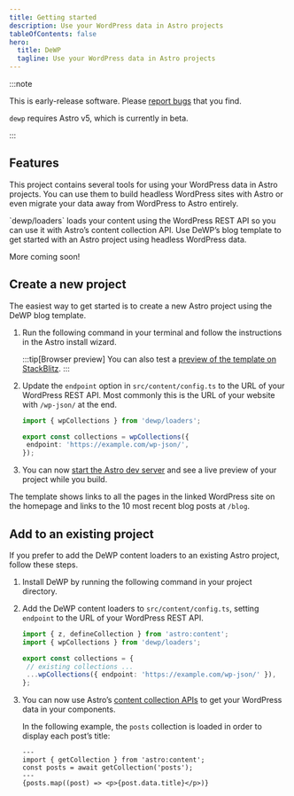 ```yaml
---
title: Getting started
description: Use your WordPress data in Astro projects
tableOfContents: false
hero:
  title: DeWP
  tagline: Use your WordPress data in Astro projects
---
```



:::note

This is early-release software.
Please [report bugs](https://github.com/delucis/dewp) that you find.

`dewp` requires Astro v5, which is currently in beta.

:::

## Features

This project contains several tools for using your WordPress data in Astro projects.
You can use them to build headless WordPress sites with Astro or even migrate your data away from WordPress to Astro entirely.

<CardGrid>
	<Card title="Content Loaders" icon="document">
		`dewp/loaders` loads your content using the WordPress REST API so you can use it with Astro’s
		content collection API.
	</Card>
	<Card title="Starter Template" icon="astro">
		Use DeWP’s blog template to get started with an Astro project using headless WordPress data.
	</Card>
</CardGrid>

More coming soon!

## Create a new project

The easiest way to get started is to create a new Astro project using the DeWP blog template.

<Steps>

1. Run the following command in your terminal and follow the instructions in the Astro install wizard.

   <PackageManagers
   	type="create"
   	pkg="astro"
   	args="--template delucis/dewp/examples/blog-starter"
   />

   :::tip[Browser preview]
   You can also test a [preview of the template on StackBlitz](https://stackblitz.com/github/delucis/dewp/tree/main/examples/blog-starter).
   :::

2. Update the `endpoint` option in `src/content/config.ts` to the URL of your WordPress REST API. Most commonly this is the URL of your website with `/wp-json/` at the end.

   ```ts title="src/content/config.ts" "'https://example.com/wp-json/'"
   import { wpCollections } from 'dewp/loaders';

   export const collections = wpCollections({
   	endpoint: 'https://example.com/wp-json/',
   });
   ```

3. You can now [start the Astro dev server](https://docs.astro.build/en/install-and-setup/#start-the-astro-dev-server) and see a live preview of your project while you build.

</Steps>

The template shows links to all the pages in the linked WordPress site on the homepage and links to the 10 most recent blog posts at `/blog`.

## Add to an existing project

If you prefer to add the DeWP content loaders to an existing Astro project, follow these steps.

<Steps>

1. Install DeWP by running the following command in your project directory.

   <PackageManagers pkg="dewp" />

2. Add the DeWP content loaders to `src/content/config.ts`, setting `endpoint` to the URL of your WordPress REST API.

   ```ts title="src/content/config.ts" ins={2,6}
   import { z, defineCollection } from 'astro:content';
   import { wpCollections } from 'dewp/loaders';

   export const collections = {
   	// existing collections ...
   	...wpCollections({ endpoint: 'https://example.com/wp-json/' }),
   };
   ```

3. You can now use Astro’s [content collection APIs](https://5-0-0-beta.docs.astro.build/en/guides/content-collections/) to get your WordPress data in your components.

   In the following example, the `posts` collection is loaded in order to display each post’s title:

   ```astro title="example.astro"
   ---
   import { getCollection } from 'astro:content';
   const posts = await getCollection('posts');
   ---
   {posts.map((post) => <p>{post.data.title}</p>)}
   ```

</Steps>

